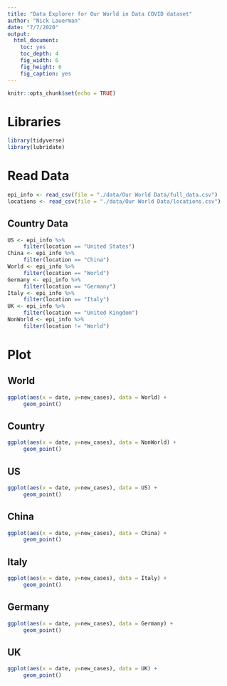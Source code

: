```yaml
---
title: "Data Explorer for Our World in Data COVID dataset"
author: "Nick Lauerman"
date: "7/7/2020"
output: 
  html_document: 
    toc: yes
    toc_depth: 4
    fig_width: 6
    fig_height: 6
    fig_caption: yes
---
```


```r
knitr::opts_chunk$set(echo = TRUE)
```

# Libraries
```r
library(tidyverse)
library(lubridate)
```

# Read Data
```r
epi_info <- read_csv(file = "./data/Our World Data/full_data.csv")
locations <- read_csv(file = "./data/Our World Data/locations.csv")
```
## Country Data
```r
US <- epi_info %>%
     filter(location == "United States")
China <- epi_info %>%
     filter(location == "China")
World <- epi_info %>%
     filter(location == "World")
Germany <- epi_info %>%
     filter(location == "Germany")
Italy <- epi_info %>%
     filter(location == "Italy")
UK <- epi_info %>%
     filter(location == "United Kingdom")
NonWorld <- epi_info %>%
     filter(location != "World")
```

# Plot

## World
```r
ggplot(aes(x = date, y=new_cases), data = World) +
     geom_point() 
```

## Country
```r
ggplot(aes(x = date, y=new_cases), data = NonWorld) +
     geom_point() 
```

## US
```r
ggplot(aes(x = date, y=new_cases), data = US) +
     geom_point() 
```

## China
```r
ggplot(aes(x = date, y=new_cases), data = China) +
     geom_point() 
```

## Italy
```r
ggplot(aes(x = date, y=new_cases), data = Italy) +
     geom_point() 
```

## Germany
```r
ggplot(aes(x = date, y=new_cases), data = Germany) +
     geom_point() 
```

## UK
```r
ggplot(aes(x = date, y=new_cases), data = UK) +
     geom_point() 
```